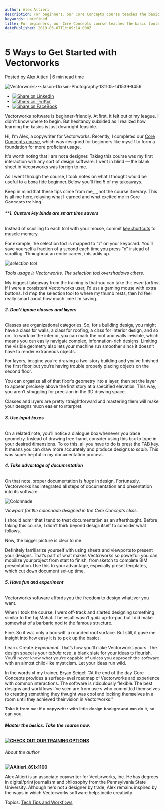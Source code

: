 ```yaml
---
author: Alex Altieri
description: For beginners, our Core Concepts course teaches the basic tools in Vectorworks software. One of our copywriters took the course. Here are his thoughts.
keywords: undefined
title: For beginners, our Core Concepts course teaches the basic tools in Vectorworks software. One of our copywriters took the course. Here are his thoughts. 
datePublished: 2019-05-07T19:09:14.000Z
---
```

  

# 5 Ways to Get Started with Vectorworks

 Posted by [Alex Altieri](https://blog.vectorworks.net/author/alex-altieri) | 6 min read time 

![Vectorworks---Jason-Dixson-Photography-181105-141539-9456](https://blog.vectorworks.net/hubfs/Vectorworks---Jason-Dixson-Photography-181105-141539-9456.jpg) 

* [![Share on LinkedIn](https://2659751.fs1.hubspotusercontent-na1.net/hubfs/2659751/michaelDemo/share-LI.png)](http://www.linkedin.com/shareArticle?mini=true&url=https%3A%2F%2Fblog.vectorworks.net%2F5-ways-to-get-started-with-vectorworks)
* [![Share on Twitter](https://2659751.fs1.hubspotusercontent-na1.net/hubfs/2659751/michaelDemo/share-TW.png)](https://www.twitter.com/share?text=5%20Ways%20to%20Get%20Started%20with%20Vectorworks&url=https%3A%2F%2Fblog.vectorworks.net%2F5-ways-to-get-started-with-vectorworks&via=PMGTweets)
* [![Share on FaceBook](https://2659751.fs1.hubspotusercontent-na1.net/hubfs/2659751/michaelDemo/share-FB.png)](https://www.facebook.com/sharer/sharer.php?u=https%3A%2F%2Fblog.vectorworks.net%2F5-ways-to-get-started-with-vectorworks)

Vectorworks software is beginner-friendly. At first, it felt out of my league. I didn't know where to begin. But hesitancy subsided as I realized how learning the basics is just downright feasible.

Hi, I’m Alex, a copywriter for Vectorworks. Recently, I completed our [Core Concepts course](https://www.vectorworks.net/training/core-concepts?utm%5Fcampaign=blog&utm%5Fmedium=planetvectorworks&utm%5Fsource=link&utm%5Fcontent=5ways050719), which was designed for beginners like myself to form a foundation for more proficient usage.

It's worth noting that I am not a designer. Taking this course was my first interaction with any sort of design software. I went in blind — the blank sheet in Vectorworks was foreign to me.

As I went through the course, I took notes on what I thought would be useful to a bona fide beginner. Below you’ll find 5 of my takeaways.

Keep in mind that these tips come from me_,_ not the course itinerary. This is all me here, relaying what I learned and what excited me in Core Concepts training.

###### ****1\. Custom key binds are smart time savers**

Instead of scrolling to each tool with your mouse, commit [key shortcuts](http://app-help.vectorworks.net/2019/eng/VWKeyboardShortcuts.pdf?utm%5Fcampaign=blog&utm%5Fmedium=planetvectorworks&utm%5Fsource=link&utm%5Fcontent=5ways050719) to muscle memory.

For example, the selection tool is mapped to “x” on your keyboard. You’ll save yourself a fraction of a second each time you press “x” instead of scrolling. Throughout an entire career, this adds up.

_![selection tool](https://blog.vectorworks.net/hs-fs/hubfs/0407195Ways2GetStarted/selection%20tool.jpg?width=1368&name=selection%20tool.jpg)_

_Tools usage in Vectorworks. The selection tool overshadows others._ 

My biggest takeaway from the training is that you can take this _even further_. If I were a consistent Vectorworks user, I’d use a gaming mouse with extra buttons. I’d map the selection tool to where my thumb rests, then I’d feel really smart about how much time I’m saving.

###### **2\. Don’t ignore classes and layers**

Classes are organizational categories. So, for a building design, you might have a class for walls, a class for roofing, a class for interior design, and so on. To work on the interior, you can mark the roof and walls invisible, which means you can easily navigate complex, information-rich designs. Limiting the visible geometry also lets your machine run smoother since it doesn’t have to render extraneous objects.

For layers, imagine you’re drawing a two-story building and you’ve finished the first floor, but you’re having trouble properly placing objects on the second floor.

You can organize all of that floor’s geometry into a layer, then set the layer to appear precisely above the first story at a specified elevation. This way, you aren’t struggling for precision in the 3D drawing space.

Classes and layers are pretty straightforward and mastering them will make your designs much easier to interpret.

###### **3\. Use input boxes**

On a related note, you’ll notice a dialogue box whenever you place geometry. Instead of drawing free-hand, consider using this box to type in your desired dimensions. To do this, all you have to do is press the TAB key. It means you can draw more accurately and produce designs _to scale._ This was super helpful in my documentation process.

###### **4\. Take advantage of documentation**

On that note, proper documentation is _huge_ in design. Fortunately, Vectorworks has integrated all steps of documentation and presentation into its software.

![Colonnade](https://blog.vectorworks.net/hs-fs/hubfs/040719_5Ways2GetStarted/Colonnade.jpg?width=5350&name=Colonnade.jpg)  

_Viewport for the colonnade designed in the Core Concepts class._

I should admit that I tend to treat documentation as an afterthought. Before taking this course, I didn’t think beyond design itself to consider what follows.

Now, the bigger picture is clear to me.

Definitely familiarize yourself with using sheets and viewports to present your designs. That’s part of what makes Vectorworks so powerful: you can mobilize your project from start to finish, from sketch to complete BIM presentation. Use this to your advantage, especially preset templates, which cut down document set-up time.

###### **5\. Have fun and experiment**

Vectorworks software affords you the freedom to design whatever you want.

When I took the course, I went off-track and started designing something similar to the Taj Mahal. The result wasn’t _quite_ up-to-par, but I did make somewhat of a barbaric nod to the famous structure.

Fine. So it was only a box with a rounded roof surface. But still, it gave me insight into how easy it is to pick up the basics.

Learn. Create. _Experiment._ That’s how you’ll make Vectorworks yours. The design space is your _tabula rosa_, a blank slate for your ideas to flourish. You’ll never know what you’re capable of unless you approach the software with an almost child-like mysticism. Let your ideas run wild.

In the words of my trainer, Bryan Seigel: “At the end of the day, Core Concepts provides a surface-level roadmap of Vectorworks and experience with common interactions. The software is ridiculously flexible. The best designs and workflows I’ve seen are from users who committed themselves to creating something they thought was cool and locking themselves in a room until they achieved their vision in Vectorworks.”

Take it from me: if a copywriter with little design background can do it, so can you.

###### **Master the basics. Take the course now.**    
**[![CHECK OUT OUR TRAINING OPTIONS](https://no-cache.hubspot.com/cta/default/3018241/2af1cf31-1aef-4284-9afd-fc9c0ab33d26.png)](https://cta-redirect.hubspot.com/cta/redirect/3018241/2af1cf31-1aef-4284-9afd-fc9c0ab33d26)** 

###### About the author

**![AAltieri_891x1100](https://blog.vectorworks.net/hs-fs/hubfs/040719_5Ways2GetStarted/AAltieri_891x1100.jpg?width=300&name=AAltieri_891x1100.jpg)** 

Alex Altieri is an associate copywriter for Vectorworks, Inc. He has degrees in digital/print journalism and philosophy from the Pennsylvania State University. Although he's not a designer by trade, Alex remains inspired by the ways in which Vectorworks software helps incite creativity. 

 Topics: [Tech Tips and Workflows](https://blog.vectorworks.net/topic/tech-tips-and-workflows) 

  